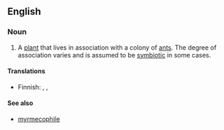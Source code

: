 {{wikipedia}}
==English==

===Noun===
{{en-noun}}

# A [[plant]] that lives in association with a colony of [[ant]]s. The degree of association varies and is assumed to be [[symbiotic]] in some cases.

====Translations====
{{top}}
* Finnish: {{t-|fi|muurahaissuosija}}, {{t-|fi|muurahaiskasvi}}, {{t-|fi|myrmekofyytti}}
{{bottom}}

====See also====
* [[myrmecophile]]